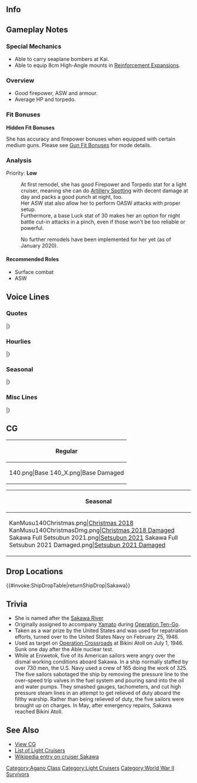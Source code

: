 ==Info==
{{KanmusuInfo|ID=140}}
{{KanmusuInfo|ID=140a}}

==Gameplay Notes==
===Special Mechanics===
* Able to carry seaplane bombers at Kai.
* Able to equip 8cm High-Angle mounts in [[Reinforcement Expansion]]s.

===Overview===
* Good firepower, ASW and armour.
* Average HP and torpedo.

===Fit Bonuses===
{{:{{BASEPAGENAME}}/Equipment Bonuses}}
{{clear}}
'''Hidden Fit Bonuses'''

She has accuracy and firepower bonuses when equipped with certain medium guns. Please see [[Gun Fit Bonuses]] for mode details.

===Analysis===
Priority: '''Low'''

:At first remodel, she has good Firepower and Torpedo stat for a light cruiser, meaning she can do [[Artillery Spotting]] with decent damage at day and packs a good punch at night, too.
:Her ASW stat also allow her to perform OASW attacks with proper setup.
:Furthermore, a base Luck stat of 30 makes her an option for night battle cut-in attacks in a pinch, even if those won't be too reliable or powerful.  

:No further remodels have been implemented for her yet (as of January 2020).


====Recommended Roles====
* Surface combat
* ASW

==Voice Lines==
===Quotes===
{{ShipquoteHeader}}
{{ShipquoteKai
|scenario = Introduction
|origin = ぴゃん♪　阿賀野型軽巡四番艦、酒匂です！司令、よろしくね！
|translation = Pyan♪ I'm the 4th ship of the Agano-class light cruisers, Sakawa! Nice to meet you, Commander!
|audio = Sakawa-Introduction.ogg
}}
{{ShipquoteKai
|scenario = Library
|origin = 阿賀野型軽巡姉妹の末っ子、四番艦の酒匂だよ。
生まれるのが遅すぎたかな、あまりお外にはいけなかった。
矢矧ちゃんと一緒に行きたかったけど…舞鶴でお留守番したの。
|translation = I'm the youngest of the Agano-class light cruiser sisters, the 4th ship, Sakawa.
I was born a little too late, so I wasn't able to go out much.<ref>She was completed at the end of 1944.</ref>
I wanted to sail alongside Yahagi-chan but... I ended up guarding Maizuru.<ref>She and her torpedo squadron were meant to participate in Ten-Go alongside Yahagi, but were unable to due to lack of fuel.</ref> 
|audio = Sakawa-Library.ogg
}}
{{ShipquoteKai
|scenario = Secretary 1
|origin = ぴゃっ！呼んだ？どうしたの？指令？
|translation = Pyan! Did you call? What's wrong? Commander?
|audio = Sakawa-Secretary_1.ogg
}}
{{ShipquoteKai
|scenario = Secretary 2
|origin = ねぇ？あたしも連れてってよ！
|translation = Hey? Take me along too!
|audio = Sakawa-Secretary_2.ogg
}}
{{ShipquoteKai
|scenario = Secretary 3
|origin = しれぇ！大好き！くろす・・・ろーど？なぁにそれ？知らないけど・・・多分嫌い！
|translation = Commander~! I like you! Cross...road? What's that? I don't know what that is, but I probably don't like it.<ref>She was used as a target in the Operation Crossroads nuclear test.</ref>
|audio = Sakawa-Secretary_3.ogg
}}
{{ShipquoteKai
|scenario = Secretary Idle
|origin = 酒匂・・・ここでしれぇのことずぅっと・・・まってる　ずっと・・・ずっとね・・・？
|translation = I'll... always be... waiting here... for you alright, Commander?
|audio = Sakawa-Idle.ogg
}}
{{ShipquoteKai
|scenario = Secretary (Married)
|origin = しれぇがんばってるねぇ～！疲れたら酒匂とぴゃっと一緒に休もうよ？
|translation = You're really doing your best, Commander~! When you're tired, come quickly to rest with me alright?<ref>She's making a pun with her verbal tic 'ぴゃっ' and the word 'ぴゃっと' which is a slang for 'moving quickly'.</ref>
|audio = Sakawa-Wedding_Line.ogg
}}
{{ShipquoteKai
|scenario = Secretary (Married)
|kai = yes
|origin = しれぇ、何時もがんばっている！偉い偉い！酒匂がぴょんとかたもんであげようか？ 酒匂うまいんだよう... ぴょん！ぴゃん！どう？
|translation = You're always working hard, Commander! How admirable! Do you want me to give you a light shoulder massage? I'm good at it you know... Pyon! Pyan! How's that?
|audio = Sakawa_Kai_SecWed.ogg
}}
{{ShipquoteKai
|scenario = Wedding
|origin = 司令にね？いつもぴゅううとかぴゃあああとか言っちゃうんだけどホントはね？お礼とかお礼とかお礼とか言いたくてたまらないんだよ？え？伝わってたって？ほんと！？あたしも大好き！ぴゃあああああ！
|translation = Hey, Commander? I'm always saying things like 'pyuu' and 'pyaa' but you know? I really really really want to say thank you right? Eh? You understood? Really!? I love you too! Pyaa!
|audio = Sakawa-Wedding.ogg
}}
{{ShipquoteKai
|scenario = Player's Score
|origin = 司令にご報告！ぴょん！
|translation = A report for you, Commander! Pyan!
|audio = Sakawa-Looking_At_Scores.ogg
}}
{{ShipquoteKai
|scenario = Joining the Fleet
|origin = やったぁ～！出番だ！　水雷戦隊旗艦酒匂！でます！
|translation = Alright~! It's my turn now! Torpedo Squadron flagship, Sakawa! Setting off!
|audio = Sakawa-Starting_A_Sortie.ogg
}}
{{ShipquoteKai
|scenario = Equipment 1
|origin = うんうん！最新装備はいいよねぇ～！
|translation = Yup yup! The latest equipment is nice~!
|audio = Sakawa-Equipment_1.ogg
}}
{{ShipquoteKai
|scenario = Equipment 2
|origin = ぴゃああああ！いい感じ！
|translation = Pyaaaaa~! This feels good!
|audio = Sakawa-Equipment_2.ogg
}}
{{ShipquoteKai
|scenario = Equipment 3
|origin = ヒュゥ！やったぁ♪
|translation = Whew~! Alright♪
|audio = Sakawa-Equipment_3.ogg
}}
{{ShipquoteKai
|scenario = Supply
|origin = 酒匂！ご飯頂きます！
|translation = I'm digging in!
|audio = Sakawa-Supply.ogg
}}
{{ShipquoteKai
|scenario = Docking (Minor Damage)
|origin = ぴゅ～ん、直してね
|translation = Pyun~, repair me alright.
|audio = Sakawa-Docking_Minor.ogg
}}
{{ShipquoteKai
|scenario = Docking (Major Damage)
|origin = 少し休むぅ～、えっ特別輸送艦とかって？ないない！
|translation = Let me rest a while~ Eh, I look like a special transport ship? No way!<ref>After the war she was demilitarised - her guns disabled and all her torpedoes, ammunition and other equipment removed - before serving in the Repatriation Service to ferry Japanese troops home.</ref>
|audio = Sakawa-Docking_Major.ogg
}}
{{ShipquoteKai
|scenario = Construction
|origin = あたしより新しい娘が来たよ！
|translation = A newer girl than me has arrived!
|audio = Sakawa-Construction.ogg
}}
{{ShipquoteKai
|scenario = Returning from Sortie
|origin = 作戦行動が終了したよっ
|translation = The operation is over.
|audio = Sakawa-Returning_From_Sortie.ogg
}}
{{ShipquoteKai
|scenario = Starting a Sortie
|origin = 軽巡酒匂　抜錨します！ちゃんと見ててね！
|translation = Light cruiser, Sakawa, setting sail! Keep an eye on me!
|audio = Sakawa-Joining_A_Fleet.ogg
}}
{{ShipquoteKai
|scenario = Starting a Battle
|origin = ひゃ～！敵さんずらり～
|translation = Pya~! The enemies are in a line~!
|audio = Sakawa-Battle_Start.ogg
}}
{{ShipquoteKai
|scenario = Attack
|origin = さぁ！片っ端からやっちゃうよ！
|translation = Now! Let's do this according to the book!
|audio = Sakawa-Attack.ogg
}}
{{ShipquoteKai
|scenario = Daytime Spotting/ Night Battle Attack 
|origin = 打ちたかったんだ～！てぇ～！
|translation = I'll hit them~! Fire~!
|audio = Sakawa-Night_Attack.ogg
}}
{{ShipquoteKai
|scenario = Night Battle
|origin = 夜戦なの？一度やってみたかったんだぁ！
|translation = A night battle? I've always wanted to try it once~!
|audio = Sakawa-Night_Battle.ogg
}}
{{ShipquoteKai
|scenario = MVP
|origin = ぴゃあああ！酒匂がナンバーワン！？やったね！次も酒匂でよろしくね！
|translation = Pyaaa! I'm number one!? Alright! Look after me next time too alright!
|audio = Sakawa-MVP.ogg
}}
{{ShipquoteKai
|scenario = Minor Damage 1
|origin = ぴゃあっ！？痛いよ～
|translation = Pyaa~!? That hurts~
|audio = Sakawa-Minor_Damage_1.ogg
}}
{{ShipquoteKai
|scenario = Minor Damage 2
|origin = ぴゃあっ！？火、火を消さなきゃ！
|translation = Pyaa~!? Pu-put out the fire!<ref>The blast from the nuclear bomb at Operation Crossroads caused Sakawa to burn for 24 hours.</ref>
|audio = Sakawa-Minor_Damage_2.ogg
}}
{{ShipquoteKai
|scenario = Major Damage
|origin = ぴゃああぁぁぁ、砲塔が、砲塔が無い！
|translation = Pyaaa, the turret, the turret is missing!
|audio = Sakawa-Major_Damage.ogg
}}
{{ShipquoteKai
|scenario = Sunk
|origin = なんで...あたしも... 矢矧ちゃん や 皆と一緒に... 行きたかった...っ。
|translation = Why... me... I wanted... to be with Yahagi-chan... and the others...
|audio = Sakawa-Sunk.ogg
}}
|} <references/>

{{clear}}

===Hourlies===
{{ShipquoteHeader | type = hourly}}
{{ShipquoteKai
|scenario = 00:00 
|origin = 深夜0時です　酒匂眠くないし！
|translation = It's midnight. I'm not sleepy!
|audio = Sakawa_Hourly_0000.ogg
}}
{{ShipquoteKai
|scenario = 01:00 
|origin = 午前1時ね！　夜はこれからだぁ～！ぴゃああぁあ・・・・　ねむ・・・
|translation = 1am huh! There's still a long night ahead~! Pyaaaa... I'm sleepy...
|audio = Sakawa_Hourly_0100.ogg
}}
{{ShipquoteKai
|scenario = 02:00 
|origin = 午前2時・・・ねぇ・・・寝ててもいい・・・？
|translation = 2am... Hey... Can I get some sleep?
|audio = Sakawa_Hourly_0200.ogg
}}
{{ShipquoteKai
|scenario = 03:00 
|origin = 午前・・・3時・・・ぴゅううぅ・・・
|translation = 3... am... Pyuuuu...
|audio = Sakawa_Hourly_0300.ogg
}}
{{ShipquoteKai
|scenario = 04:00 
|origin = 午前4時？　えー・・・4時でいいの？・・・うん！4時！
|translation = 4am? Eh... just 4 is fine? Yup! It's 4!
|audio = Sakawa_Hourly_0400.ogg
}}
{{ShipquoteKai
|scenario = 05:00 
|origin = 午前5時・・5時かぁ・・・司令何をそんなに頑張ってるの？デイリーって？
|translation = 5am... 5 huh... What are you working so hard on, Commander? What's a 'daily'?
|audio = Sakawa_Hourly_0500.ogg
}}
{{ShipquoteKai
|scenario = 06:00 
|origin = 午前6時！・・・てゆーか！あぁっ！今日酒匂時報担当だったんだ！
|translation = 6am! ...I just realised! Aaah! I'm in charge of the time announcements today!
|audio = Sakawa_Hourly_0600.ogg
}}
{{ShipquoteKai
|scenario = 07:00 
|origin = 午前7時です！　おはよーございます
|translation = It's 7am! Good monring.
|audio = Sakawa_Hourly_0700.ogg
}}
{{ShipquoteKai
|scenario = 08:00 
|origin = 午前8時！　今日も司令朝から素敵っ
|translation = 8am! You look great this morning too, Commander.
|audio = Sakawa_Hourly_0800.ogg
}}
{{ShipquoteKai
|scenario = 09:00 
|origin = 午前9時。今日も酒匂が張り付いちゃうからね？　ぴゅぅっ
|translation = 9am. I'll be staying by you today alright? Pyuu~
|audio = Sakawa_Hourly_0900.ogg
}}
{{ShipquoteKai
|scenario = 10:00 
|origin = 午前10時。酒匂クイズ～　酒匂が好きなものな～んだっ
|translation = 10am. Sakawa Quiz~ What do I like~?
|audio = Sakawa_Hourly_1000.ogg
}}
{{ShipquoteKai
|scenario = 11:00 
|origin = 午前11時です。お昼ごはんどうしよう？　え？クイズの答え？・・・なんだっけそれ？
|translation = It's 11am. What do you want for lunch? Eh? The answer to the quiz? ...What was it again?
|audio = Sakawa_Hourly_1100.ogg
}}
{{ShipquoteKai
|scenario = 12:00 
|origin = 正午で～す！　なにか食べに行こ？ねぇ司令ぇ～・・・いいでしょぅ？
|translation = It's noon~! Can we go somewhere to eat? Hey, Commander... That's fine right?
|audio = Sakawa_Hourly_1200.ogg
}}
{{ShipquoteKai
|scenario = 13:00 
|origin = 午後1時です！　クイズの答え？・・・えーっと・・・それは私の眼の前にある・・・　だよ？
|translation = It's 1pm! The answer to the quiz? ...Ummm...It's something that right in front of me... ok?
|audio = Sakawa_Hourly_1300.ogg
}}
{{ShipquoteKai
|scenario = 14:00 
|origin = 午後2時です。しれぇの馬鹿馬鹿！答えはラーメンじゃないよぉ！司令ぇだよぉ！
|translation = It's 2pm! You're really silly, Commander! The answer isn't 'ramen'! It's you!
|audio = Sakawa_Hourly_1400.ogg
}}
{{ShipquoteKai
|scenario = 15:00 
|origin = 午後3時です。もう・・・いいよぉ・・・司令の馬鹿・・・
|translation = It's 3pm... Jeez... It's fine... Commander you dummy...
|audio = Sakawa_Hourly_1500.ogg
}}
{{ShipquoteKai
|scenario = 16:00 
|origin = 午後4時です。司令頑張れっがぁんばれ～！
|translation = It's 4am. Work hard, Commander, do your best!
|audio = Sakawa_Hourly_1600.ogg
}}
{{ShipquoteKai
|scenario = 17:00 
|origin = 午後5時です。日が陰ってきたねぇ
|translation = It's 5pm. It's getting dark.
|audio = Sakawa_Hourly_1700.ogg
}}
{{ShipquoteKai
|scenario = 18:00 
|origin = 午後6時。そろそろ夜で～す
|translation = 6pm. It's almost night~
|audio = Sakawa_Hourly_1800.ogg
}}
{{ShipquoteKai
|scenario = 19:00 
|origin = 午後7時です。ふぅ・・・疲れたねぇ・・・ねっ
|translation = It's 7pm. *whew*... That was tiring right... right~?
|audio = Sakawa_Hourly_1900.ogg
}}
{{ShipquoteKai
|scenario = 20:00 
|origin = 午後8時。司令？お風呂にする？ご飯にする？それとも・・・　さ　か　わ？えっ？これってだめなの？なぁんでぇ！
|translation = 8pm. Commander? Want to take a bath? What about a meal? Or possibly~ have~ me~? Eh? That's no good? Why~!<ref>She gives the Admiral what is known as the "Newlywed's Three Choices" (新婚三択).</ref>
|audio = Sakawa_Hourly_2000.ogg
}}
{{ShipquoteKai
|scenario = 21:00 
|origin = 午後9時。そうだよねぇ　そろそろ疲れてきたよぉ。ちょっと休憩しよ？
|translation = 9pm. That's right, you should be tired soon. How about a short break?
|audio = Sakawa_Hourly_2100.ogg
}}
{{ShipquoteKai
|scenario = 22:00 
|origin = 午後10時。酒匂遅めの晩御飯いただいてま～ふ　もぐ・・もぐ・・・
|translation = 10pm. I'll be having a late dinner now~. *nom*...*nom*...
|audio = Sakawa_Hourly_2200.ogg
}}
{{ShipquoteKai
|scenario = 23:00
|origin = 午後11時。11時ですぞぉ！　一回夜戦してそろそろ寝ちゃお？
|translation = 11pm. It's 11pm now! Shall we have a night battle then go to sleep soon?
|audio = Sakawa_Hourly_2300.ogg
}}
|} <references/>

{{clear}}

===Seasonal===
{{SeasonalHeaderOld}}
{{SeasonalQuote
|scenario = [[Seasonal/Christmas_2015|Christmas 2015]]
|origin = 司令、メリークリスマスぴゅ～！ツリーがきれいで…酒匂この雰囲気が好き！あの泡の飲み物は…おぉ、これはまだだめ？
|translation =	Merry Christmas-pya, Commander! The tree is beautiful… I love this atmosphere! What’s that bubbly drink… Oh, I still can’t have some?
|audio = Sakawa_Christmas_2015_Sec1.ogg
|notes =Secretary 1
}}
{{SeasonalQuote
|scenario = [[Seasonal/Christmas_2015|Christmas 2015]]
|origin = 酒匂、全然寒くない。舞鶴はもうちょっと寒かったかな。ぴゃ！
|translation =	I’m not cold at all. Maizuru is quite a bit colder than this. Pya!
|audio = Sakawa_Chirstmas_2015_Sec2.ogg
|notes =Secretary 2
}}
{{SeasonalQuote
|scenario = [[Seasonal/End_of_Year_2015|End of Year 2015]]
|origin = 大掃除！お部屋の整理もしなくちゃ！箪笥の上にてが届かないよ…
|translation =	Spring cleaning! I need to clean up my room! I can’t reach the top of that cabinet…
|audio = Sakawa_Year_End_2015_Sec1.ogg
|notes = 
}}
{{SeasonalQuote
|scenario = [[Seasonal/New_Year_2016|New Year 2016]]
|origin = ぴゃーあ！ ぴゃーあ！ あっけまっして、おめでとうございまーすっ！ 司令、今年もよろしくね。わーい！ おせち、おいしそう…！
|translation =	Pyaa! Pyaa! Happy New Year! Treat me well this year, Commander. Yaay! The New Year’s food looks delicious…!
|audio = Sakawa_New_Years_Day_2016.ogg
|notes = 
}}
{{SeasonalQuote
|scenario = [[Seasonal/Setsubun_2016|Setsubun 2016]]
|origin = ぴゃ！…あぁ…なんか矢矧ちゃんが怒ってる。どうしたんだろ。えぇ、鳳翔さん。これは、恵方巻？まるかぶりで食べるのかな？
|translation =	Pya! …Ah… Looks like Yahagi is angry. I wonder what’s wrong. Eh, Houshou-san. Is this an ehomaki? Should I start eating from the top?
|audio = Sakawa_Setsubun_2016_Sec1.ogg
|notes = 
}}
{{SeasonalQuote
|scenario = [[Seasonal/Valentine%27s_Day_2016|Valentine’s Day 2016]]
|origin = はい、司令に手作りチョコ作るだ～。がと食べてくれるかな？えへへ♪
|translation =	Here, it’s some handmade chocolate for you, Commander. Would you like to try some? Ehehe♪
|audio = Sakawa_Valentine_Sec1.ogg
|notes = 
}}
{{SeasonalQuote
|scenario = [[Seasonal/White_Day_2016|White Day 2016]]
|origin = ぴゃっ！？司令が酒匂チョコのお返し…くれた！もったいないけど、開けちゃお。わぁ、美味しそぉ～！
|translation =	Pyaaa!? I got… a return gift for my chocolate, Commander! It feels like a waste but I’ll open it. Wow, it looks delicious!
|audio = Sakawa_White_Day_2016.ogg
|notes = 
}}
{{SeasonalQuote
|scenario = [[Seasonal/Coming_of_Spring_2016|Spring 2016]]
|origin = 春、…矢矧ちゃんたちが出かけていった季節…。でも、今はさみしくないよ。みんな…一緒だもん！
|translation =	Spring… This was the time of year when Yahagi and the others headed out… But, I’m not lonely now. I mean… everyone is here with me!
|audio = Sakawa_Spring_2016_Sec1.ogg
|notes = 
}}
{{SeasonalQuote
|scenario = [[Seasonal/Third_Anniversary|3rd Anniversary]]
|origin = ぴゃ～ん♪三周年ですって。司令、おめでとう。酒匂も嬉しい♪ぴゃっとお祝いしたいね！
|translation =	Pyaaan♪ It’s the 3rd Anniversary. Congratulations, Commander. I’m happy♪ Let’s celebrate with a pyaa!
|audio = Sakawa_3rd_Anniversary_Sec1.mp3
|notes = 
}}
{{SeasonalQuote
|scenario = [[Seasonal/Rainy_Season_2016|Rainy Season 2016]]
|origin = ぴゃあぁぁ！雨の日が多いっぴゃ。梅雨の季節は、あまりお外に行けないね。ふぅ…
|translation =	Pyaaaaa! There are so many rainy days-pya. I can’t really go outside during the rainy season. *sigh*…
|audio = Sakawa_Rainy_Season_2016_Sec1.mp3
|notes = 
}}
{{SeasonalQuote
|scenario = [[Seasonal/Autumn_2016|Autumn 2016]]
|origin = ぴゃっ！ちょっと涼しくなってきて。酒匂は嬉しい♪司令は何してるの？えぇ、漁場警備と支援の準備？なにそれ？
|translation =	Pyaa! It’s gotten a bit cooler. I’m happy♪ What are you doing, Commander? Eh, preparations for security and support of the fishing grounds? What’s that?
|audio = Sakawa_Autumn_2016_Sec1.mp3
|notes = 
}}
{{SeasonalQuote
|scenario = [[Seasonal/Saury_2016|Saury Festival 2016]]
|origin = ぴゃあぁ！秋刀魚さん！酒匂、お魚大好き！頑張る！ぴゃあぁ！
|translation =	Pyaa! Saury! I really love fish! I’ll work hard! Pyaa!
|audio = Sakawa_Sec1_Saury_2016.mp3
|notes = 
}}
{{SeasonalQuote
|scenario = [[Seasonal/Autumn_2016|Autumn 2016]]
|origin = 酒匂ぜんぜん寒くない。舞鶴はもうちょっと寒かったかな。…ぴゃ！
|translation =	I’m not cold at all. I wonder if Maizuru is a bit colder… Pyaa!
|audio = Sakawa_Late_Autumn_2017_Sec1.mp3
|notes = 
}}
{{SeasonalQuote
|scenario = [[Seasonal/Fourth_Anniversary|4th Anniversary]]
|origin = ぴゃーん！四周年ですって。司令、おめでとう。酒匂も嬉しい！みんなで…みーんなで一緒にお祝いしたいね。
|translation =	Pyaan! It’s the 4th Anniversary. Congratulations, Commander. I’m happy too! I want… I want to celebrate with everyone!
|audio = Sakawa_4th_Anniversary_Sec1_2017.mp3
|notes = 
}}
{{SeasonalQuote
|scenario = [[Seasonal/Early_Summer_2017|Early Summer 2017]]
|origin = ふぅー、なんかこの季節、酒和、あんまり好きじゃない！っていうか、嫌い、嫌い！
|translation =	Whew, I don’t quite like this season! I mean, I really, really hate it!
|audio = Sakawa_Sec1_Summer_2017.mp3
|notes = 
}}
{{SeasonalQuote
|scenario = [[Seasonal/Fifth_Anniversary|5th Anniversary]]
|origin = ぴゃぁん！ついに五周年ですって。司令、おめでとう。酒匂も嬉しい。ぴゃっとお祝いしてね。ぴゃぁ！
|translation =	Pyan! It’s finally the 5th Anniversary. Congratulations, Commander. I’m happy too. Let’s celebrate with a pyaa! Pyaa!
|audio = Sakawa_5th_Anniversary_Sec1.mp3
|notes = 
}}
{{SeasonalQuote
|scenario = [[Seasonal/Setsubun_2019|Setsubun 2019]]
|origin = ちょっとお節、食べ過ぎた…うえぇー。ぴゃぁー。
|translation =	I ate a bit too much Osechi... Urrrghhh. Pyaaaa.
|audio = Sakawa_Setsubun_2019_Sec2.mp3
|notes = Secretary 2
}}
{{SeasonalQuote
|scenario = [[Seasonal/Valentine%27s_Day_2019|Valentine's Day 2019]]
|origin = 司令、酒匂のチョコ、あ・げ・る。ぴゃあー！恥ずかしいぴゃー！
|translation =	Commander, this chocolate is from me. to. you! Pyaaa! That was embarrassing-pyaa!
|audio = Sakawa_Valentines_2019_Sec2.mp3
|notes = Secretary 2
}}
{{SeasonalQuote
|scenario = [[Seasonal/Sixth_Anniversary|6th Anniversary]]
|origin = ぴゃん！六周年ですって。司令、おめでとう。酒匂も嬉しい。ぴゃぴゃっとお祝いしたいね。
|translation =	Pyan! It's the 6th Anniversary. Commander, congrats. I'm happy too. Let's celebrate with a "pya pya"!
|audio = Sakawa_6th_Anniversary_Sec2.mp3
|notes = Secretary 2
}}
{{SeasonalQuote
|scenario = [[Seasonal/Seventh_Anniversary|7th Anniversary]]
|origin = ピャピャーん！七周年ですって。司令、おめでとう。酒匂も嬉しい。あぁ、長門さん。はい、お祝いです。
|translation =	Pyapyaaan! It's the 7th Anniversary. Admiral, congrats. I'm happy too. Ah, it's Nagato. Here, let's celebrate!
|audio = Sakawa_7th_Anniversary_Secretary_2.mp3
|notes = Secretary 2
}}
{{SeasonalQuote
|scenario = [[Seasonal/Eighth_Anniversary|8th Anniversary]]
|origin = ぴゃぴゃん！ついに八周年。司令、長門さん、おめでとう。酒匂も嬉しい。ぴゃんっとお祝いです。
|translation =	Pya-pyan! It's the 8th Anniversary. Commander, Nagato, congrats. I'm happy about this too. Let's celebrate with a pyan.
|audio = Sakawa_8th Anniversary_Secretary_1.mp3
|notes = 
}}
|}<references/>

{{clear}}

===Misc Lines===
{{SeasonalHeaderOld}}
{{SeasonalQuote
|scenario = [[Seasonal/Final_Battle|Eve of the Final Battle 2018]]
|origin = なんか、みんな慌ただし。お仕事かな？
|translation =	Everyone looks kinda busy. Is there a job to do?
|audio = Sakawa_Kantai_Kessen_2018_Sec2.mp3
|notes = 
}}
{{SeasonalQuote
|scenario = [[Seasonal/Final_Battle|Final Battle 2018]]
|origin = 矢矧ちゃん、ちゃんと戻ってきてね。みんあも帰ってこないと…ダメだから…
|translation =	Make sure you return, Yahagi. All of you… have to come back…
|audio = Sakawa_Kantai_Kessen_2018_Sec1.mp3
|notes = 
}}
{{SeasonalQuote
|scenario = [[Spring 2019 Event]]
|origin = 酒匂も演習してたし。やれるはず…矢矧ちゃん、長門さん、見てて。きっと、やれる！
|translation =	I've practiced too. I think I can do this... Yahagi, Nagato, just watch. I'm sure I can do this!
|audio =Sakawa-FriendFleet.mp3
|notes = Friend Fleet Line
}}
|}<references/>

{{clear}}

==CG==
{| class="mw-collapsible mw-collapsed wikitable" style="width: 100%;"
!Regular
|-
|<gallery>
140.png|Base
140_X.png|Base Damaged
</gallery>
|}

{| class="mw-collapsible mw-collapsed wikitable" style="width: 100%;"
!Seasonal
|-
|<gallery>
KanMusu140Christmas.png|[[Seasonal/Christmas_2018|Christmas 2018]]
KanMusu140ChristmasDmg.png|[[Seasonal/Christmas_2018|Christmas 2018 Damaged]]
Sakawa Full Setsubun 2021.png|[[Seasonal/Setsubun_2021|Setsubun 2021]]
Sakawa Full Setsubun 2021 Damaged.png|[[Seasonal/Setsubun_2021|Setsubun 2021 Damaged]]
</gallery>
|}

==Drop Locations==
{{#invoke:ShipDropTable|returnShipDrop|Sakawa}}

==Trivia==
*She is named after the [https://en.wikipedia.org/wiki/Sakawa_River Sakawa River]
*Originally assigned to accompany [[Yamato]] during [http://en.wikipedia.org/wiki/Operation_Ten-Go Operation Ten-Go].
*Taken as a war prize by the United States and was used for repatriation efforts, turned over to the United States Navy on February 25, 1946.
*Used as target on [http://en.wikipedia.org/wiki/Operation_Crossroads Operation Crossroads] at Bikini Atoll on July 1, 1946. Sunk one day after the Able nuclear test.
*While at Eniwetok, five of its American sailors were angry over the dismal working conditions aboard Sakawa. In a ship normally staffed by over 730 men, the U.S. Navy used a crew of 165 doing the work of 325. The five sailors sabotaged the ship by removing the pressure line to the over-speed trip valves in the fuel system and pouring sand into the oil and water pumps. They smashed gauges, tachometers, and cut high pressure steam lines in an attempt to get relieved of duty aboard the filthy warship. Rather than being relieved of duty, the five sailors were brought up on charges. In May, after emergency repairs, Sakawa reached Bikini Atoll.

==See Also==
*[[{{PAGENAMEE}}/Gallery|View {{PAGENAME}} CG]]
*[[EliteCL|List of Light Cruisers]]
*[[wikipedia:Japanese cruiser Sakawa|Wikipedia entry on cruiser Sakawa]]
{{Shiplist}}
[[Category:Agano Class]]
[[Category:Light Cruisers]]
[[Category:World War II Survivors]]